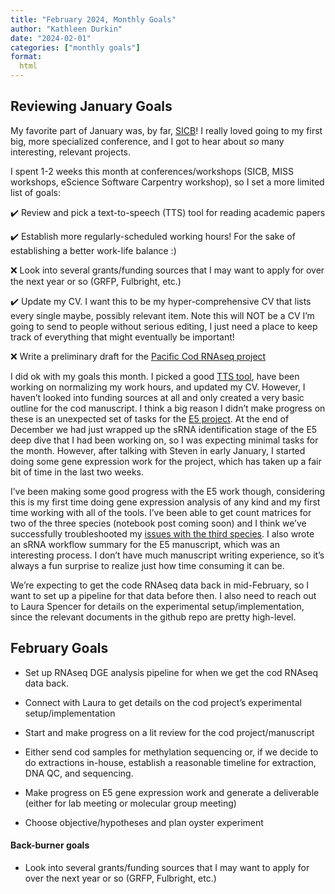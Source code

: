 ```yaml
---
title: "February 2024, Monthly Goals"
author: "Kathleen Durkin"
date: "2024-02-01"
categories: ["monthly goals"]
format:
  html
---
```


## Reviewing January Goals

My favorite part of January was, by far, [SICB](/posts/projects/misc/2024_01_02_SICB.qmd)! I really loved going to my first big, more specialized conference, and I got to hear about *so* many interesting, relevant projects.

I spent 1-2 weeks this month at conferences/workshops (SICB, MISS workshops, eScience Software Carpentry workshop), so I set a more limited list of goals:

✔️ Review and pick a text-to-speech (TTS) tool for reading academic papers

✔️ Establish more regularly-scheduled working hours! For the sake of establishing a better work-life balance :)

❌ Look into several grants/funding sources that I may want to apply for over the next year or so (GRFP, Fulbright, etc.)

✔️ Update my CV. I want this to be my hyper-comprehensive CV that lists every single maybe, possibly relevant item. Note this will NOT be a CV I'm going to send to people without serious editing, I just need a place to keep track of everything that might eventually be important!

❌ Write a preliminary draft for the [Pacific Cod RNAseq project](/posts/projects/pacific_cod.qmd)

I did ok with my goals this month. I picked a good [TTS tool](/posts/projects/misc/2024_01_02_TTS.qmd), have been working on normalizing my work hours, and updated my CV. However, I haven't looked into funding sources at all and only created a very basic outline for the cod manuscript. I think a big reason I didn't make progress on these is an unexpected set of tasks for the [E5 project](/posts/projects/E5_coral.qmd). At the end of December we had just wrapped up the sRNA identification stage of the E5 deep dive that I had been working on, so I was expecting minimal tasks for the month. However, after talking with Steven in early January, I started doing some gene expression work for the project, which has taken up a fair bit of time in the last two weeks.

I've been making some good progress with the E5 work though, considering this is my first time doing gene expression analysis of any kind and my first time working with all of the tools. I've been able to get count matrices for two of the three species (notebook post coming soon) and I think we've successfully troubleshooted my [issues with the third species](/posts/projects/E5_coral/2024_01_31_Peve_kallisto.qmd). I also wrote an sRNA workflow summary for the E5 manuscript, which was an interesting process. I don't have much manuscript writing experience, so it's always a fun surprise to realize just how time consuming it can be.

We're expecting to get the code RNAseq data back in mid-February, so I want to set up a pipeline for that data before then. I also need to reach out to Laura Spencer for details on the experimental setup/implementation, since the relevant documents in the github repo are pretty high-level.

## February Goals

-   Set up RNAseq DGE analysis pipeline for when we get the cod RNAseq data back.

-   Connect with Laura to get details on the cod project's experimental setup/implementation

-   Start and make progress on a lit review for the cod project/manuscript

-   Either send cod samples for methylation sequencing or, if we decide to do extractions in-house, establish a reasonable timeline for extraction, DNA QC, and sequencing.

-   Make progress on E5 gene expression work and generate a deliverable (either for lab meeting or molecular group meeting)

-   Choose objective/hypotheses and plan oyster experiment

#### Back-burner goals

-   Look into several grants/funding sources that I may want to apply for over the next year or so (GRFP, Fulbright, etc.)
